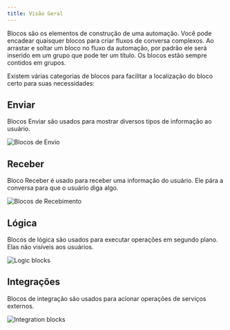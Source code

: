 ```yaml
---
title: Visão Geral
---
```


Blocos são os elementos de construção de uma automação. Você pode encadear quaisquer blocos para criar fluxos de conversa complexos. Ao arrastar e soltar um bloco no fluxo da automação, por padrão ele será inserido em um grupo que pode ter um título. Os blocos estão sempre contidos em grupos.

Existem várias categorias de blocos para facilitar a localização do bloco certo para suas necessidades:

## Enviar

Blocos Enviar são usados para mostrar diversos tipos de informação ao usuário.

<Frame style={{ maxWidth: '400px' }}>
  <img src="/images/admin/automation/blocks/outputs.png" alt="Blocos de Envio" />
</Frame>
<br/>

## Receber

Bloco Receber é usado para receber uma informação do usuário. Ele pára a conversa para que o usuário diga algo.

<Frame style={{ maxWidth: '400px' }}>
  <img src="/images/admin/automation/blocks/inputs.png" alt="Blocos de Recebimento" />
</Frame>
<br/>

## Lógica

Blocos de lógica são usados para executar operações em segundo plano. Elas não visíveis aos usuários.

<Frame style={{ maxWidth: '400px' }}>
  <img src="/images/admin/automation/blocks/logic.png" alt="Logic blocks" />
</Frame>
<br/>

## Integrações

Blocos de integração são usados para acionar operações de serviços externos.

<Frame style={{ maxWidth: '400px' }}>
  <img src="/images/admin/automation/blocks/integrations.png" alt="Integration blocks" />
</Frame>
<br/><br/><br/><br/>